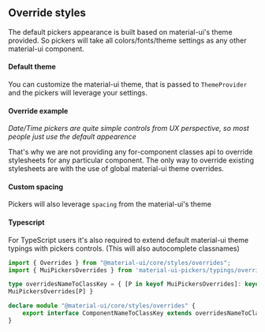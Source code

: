 
<PageMeta title="CSS Overrides" />

## Override styles

The default pickers appearance is built based on material-ui's theme provided. So pickers will take all
colors/fonts/theme settings as any other material-ui component.

<Ad />


#### Default theme

You can customize the material-ui theme, that is passed to `ThemeProvider` and the pickers will leverage your settings.

<Example testId="css-override" source={CssTheme} />

#### Override example

*Date/Time pickers are quite simple controls from UX perspective, so most people just use the default appearence*

That's why we are not providing any for-component classes api to override stylesheets for any particular
component. The only way to override existing stylesheets are with the use of global material-ui theme
overrides.


<Example source={CssOverrides} />


#### Custom spacing

Pickers will also leverage `spacing` from the material-ui's theme

<Example source={CssThemeSpacing} />

#### Typescript
For TypeScript users it's also required to extend default material-ui theme typings with pickers controls.
(This will also autocomplete classnames)

```typescript
import { Overrides } from "@material-ui/core/styles/overrides";
import { MuiPickersOverrides } from 'material-ui-pickers/typings/overrides'

type overridesNameToClassKey = { [P in keyof MuiPickersOverrides]: keyof
MuiPickersOverrides[P] }

declare module "@material-ui/core/styles/overrides" {
    export interface ComponentNameToClassKey extends overridesNameToClassKey { }
}
```
